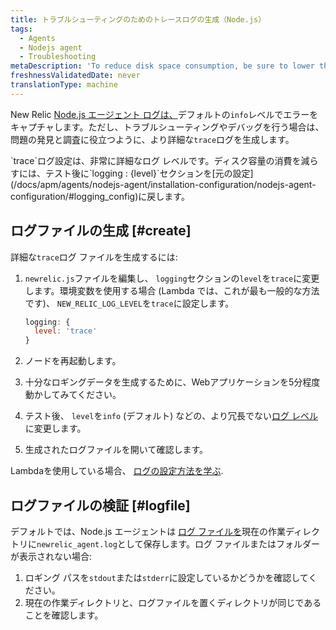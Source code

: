 ```yaml
---
title: トラブルシューティングのためのトレースログの生成（Node.js）
tags:
  - Agents
  - Nodejs agent
  - Troubleshooting
metaDescription: 'To reduce disk space consumption, be sure to lower the ''trace'' log level after generating a troubleshooting log for your New Relic Node.js agent.'
freshnessValidatedDate: never
translationType: machine
---
```


New Relic [Node.js エージェント ログは、](/docs/apm/agents/nodejs-agent/installation-configuration/nodejs-agent-configuration/#logging_config)デフォルトの`info`レベルでエラーをキャプチャします。ただし、トラブルシューティングやデバッグを行う場合は、問題の発見と調査に役立つように、より詳細な`trace`ログを生成します。

<Callout variant="important">
  `trace`ログ設定は、非常に詳細なログ レベルです。ディスク容量の消費を減らすには、テスト後に`logging : {level}`セクションを[元の設定](/docs/apm/agents/nodejs-agent/installation-configuration/nodejs-agent-configuration/#logging_config)に戻します。
</Callout>

## ログファイルの生成 [#create]

詳細な`trace`ログ ファイルを生成するには:

1. `newrelic.js`ファイルを編集し、 `logging`セクションの`level`を`trace`に変更します。環境変数を使用する場合 (Lambda では、これが最も一般的な方法です)、 `NEW_RELIC_LOG_LEVEL`を`trace`に設定します。

   ```js
   logging: {
     level: 'trace'
   }
   ```

2. ノードを再起動します。

3. 十分なロギングデータを生成するために、Webアプリケーションを5分程度動かしてみてください。

4. テスト後、 `level`を`info` (デフォルト) などの、より冗長でない[ログ レベル](/docs/apm/agents/nodejs-agent/installation-configuration/nodejs-agent-configuration/#log_level)に変更します。

5. 生成されたログファイルを開いて確認します。

Lambdaを使用している場合、 [ログの設定方法を学ぶ](/docs/serverless-function-monitoring/aws-lambda-monitoring/troubleshooting/troubleshoot-enabling-serverless-monitoring-aws-lambda/#attach-logs).

## ログファイルの検証 [#logfile]

デフォルトでは、Node.js エージェントは [ログ ファイルを](/docs/apm/agents/nodejs-agent/installation-configuration/nodejs-agent-configuration/#log)現在の作業ディレクトリに`newrelic_agent.log`として保存します。ログ ファイルまたはフォルダーが表示されない場合:

1. ロギング パスを`stdout`または`stderr`に設定しているかどうかを確認してください。
2. 現在の作業ディレクトリと、ログファイルを置くディレクトリが同じであることを確認します。
